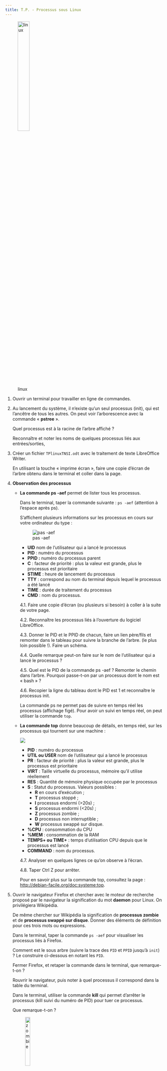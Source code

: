 ---
title: T.P. - Processus sous Linux
---

![linux](linux-154544_640.png){width=30%}

1. Ouvrir un terminal pour travailler en ligne de commandes.
2. Au lancement du système, il n'existe qu'un seul processus (init), 
    qui est l'ancêtre de tous les autres. On peut voir l'arborescence
    avec la commande « **pstree** ».

    Quel processus est à la racine de l'arbre affiché ?

    Reconnaître et noter les noms de quelques processus liés aux entrées/sorties,

3. Créer un fichier `TPlinuxTNSI.odt` avec le traitement de texte LibreOffice Writer.

    En utilisant la touche « imprime écran », faire une copie d'écran de l'arbre obtenu dans le terminal et coller dans la page.

4. **Observation des processus**

    * **La commande ps -aef** permet de lister tous les processus.

        Dans le terminal, taper la commande suivante : `ps -aef` (attention à l'espace après ps).

        S'affichent plusieurs informations sur les processus en cours sur votre
        ordinateur du type :

        ![pas -aef](processus_tp1.png)
        
        * **UID** nom de l'utilisateur qui a lancé le processus
        * **PID** : numéro du processus
        * **PPID :** numéro du processus parent
        * **C** : facteur de priorité : plus la valeur est grande, plus le processus est prioritaire
        * **STIME** : heure de lancement du processus
        * **TTY** : correspond au nom du terminal depuis lequel le processus a été lancé
        * **TIME** : durée de traitement du processus
        * **CMD** : nom du processus.

        4.1. Faire une copie d'écran (ou plusieurs si besoin) à coller à la suite de votre page.

        4.2. Reconnaître les processus liés à l'ouverture du logiciel LibreOffice.

        4.3. Donner le PID et le PPID de chacun, faire un lien père/fils et remonter dans le tableau pour suivre la branche de l'arbre. (le plus loin possible !). Faire un schéma.

        4.4. Quelle remarque peut-on faire sur le nom de l'utilisateur qui a lancé le processus ?

        4.5. Quel est le PID de la commande ps -aef ? Remonter le chemin dans l'arbre. Pourquoi passe-t-on par un processus dont le nom est « bash » ?

        4.6. Recopier la ligne du tableau dont le PID est 1 et reconnaître le processus init.

        La commande ps ne permet pas de suivre en temps réel les processus
        (affichage figé). Pour avoir un suivi en temps réel, on peut utiliser la
        commande `top`.

    * **La commande top** donne beaucoup de détails, en temps réel, sur les processus qui tournent sur une machine :

        ![](processus_top.png)
        
        * **PID** : numéro du processus
        * **UTIL ou USER** nom de l'utilisateur qui a lancé le processus
        * **PR** : facteur de priorité : plus la valeur est grande, plus le processus est prioritaire
        * **VIRT** : Taille virtuelle du processus, mémoire qu'il utilise réellement
        * **RES** : Quantité de mémoire physique occupée par le processus
        * **S** : Statut du processus. Valeurs possibles : 
            * **R** en cours d'exécution ; 
            * **T** processus stoppé ; 
            * **I** processus endormi (>20s) ; 
            * **S** processus endormi (<20s) ; 
            * **Z** processus zombie ; 
            * **D** processus non interruptible ; 
            * **W** processus swappé sur disque.
        * **%CPU** : consommation du CPU
        * **%MEM** : consommation de la RAM
        * **TEMPS+ ou TIME+** : temps d'utilisation CPU depuis que le processus est lancé
        * **COMMAND** : nom du processus.

        4.7. Analyser en quelques lignes ce qu'on observe à l'écran.

        4.8. Taper Ctrl Z pour arrêter.

        Pour en savoir plus sur la commande top, consultez la page : [http://debian-facile.org/doc:systeme:top](http://debian-facile.org/doc:systeme:top){target="_blank"}.

5. Ouvrir le navigateur Firefox et chercher avec le moteur de recherche
    proposé par le navigateur la signification du mot **daemon** pour
    Linux. On privilégiera Wikipédia.

    De même chercher sur Wikipédia la signification de **processus zombie**
    et de **processus swappé sur disque**. Donner des éléments de
    définition pour ces trois mots ou expressions.

    Dans le terminal, taper la commande `ps -aef` pour visualiser les
    processus liés à Firefox.

    Comment est le sous arbre (suivre la trace des `PID` et `PPID` jusqu'à `init`) ? Le construire ci-dessous en notant les `PID`.

    Fermer Firefox, et retaper la commande dans le terminal, que
    remarque-t-on ?

    Rouvrir le navigateur, puis noter à quel processus il correspond dans
    la table du terminal.

    Dans le terminal, utiliser la commande **kill** qui permet
    d'arrêter le processus (kill suivi du numéro de PID) pour tuer ce processus.

    Que remarque-t-on ?

    ![zombie](zombies-1296507_640.png){width=20%}

6. Pour lancer un processus en tâche de fond (en arrière-plan), on peut
    faire suivre la commande du symbole **&**. Cela ordonne au
    processus parent de "reprendre la main", sans attendre la fin du
    processus "fils"

    **Exemple**

    * Lancer la commande `xeyes` dans le terminal, les yeux apparaissent... bouger la souris, mais le terminal est « bloqué » : il attend que le processus `xeyes` soit terminé. (taper Ctrl Z pour arrêter)
    * Lancer `xeyes &`, les yeux apparaissent, et on a toujours la main dans le terminal.
    * « Tuer » ce processus avec la commande `kill` en relevant le numéro du processus avec la commande « top » et observer les processus dans le terminal.

    **Remarque** : *En utilisant `pkill`, il suffit de mettre le nom du processus au lieu de son PID.*

7. **La commande cat /proc/cpuinfo** permet d'avoir des informations détaillées sur le processeur.

    ![cpuinfo](processus_cpuinfo.png)

    Sous Linux, les détails sur chacun des processus sont stockés dans les
    sous répertoires de « /proc ». On peut ainsi explorer le contenu de
    ces fichiers pour avoir plus d'informations sur un processus en
    particulier.    
